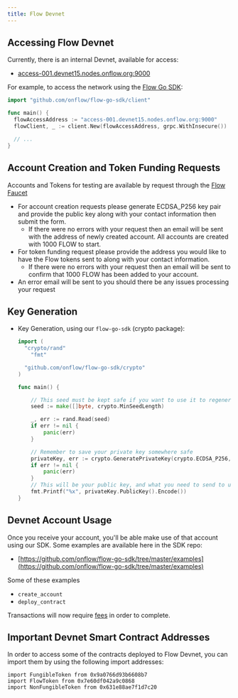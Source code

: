 ```yaml
---
title: Flow Devnet
---
```

## Accessing Flow Devnet

Currently, there is an internal Devnet, available for access:

- [access-001.devnet15.nodes.onflow.org:9000](http://access-001.devnet15.nodes.onflow.org:9000/)

For example, to access the network using the [Flow Go SDK](https://github.com/onflow/flow-go-sdk):

```go
import "github.com/onflow/flow-go-sdk/client"

func main() {
  flowAccessAddress := "access-001.devnet15.nodes.onflow.org:9000"
  flowClient, _ := client.New(flowAccessAddress, grpc.WithInsecure())

  // ...
}

```

## Account Creation and Token Funding Requests

Accounts and Tokens for testing are available by request through the [Flow Faucet](https://testnet-faucet.onflow.org/) 

- For account creation requests please generate ECDSA_P256 key pair and provide the public key along with your contact information then submit the form.
    - If there were no errors with your request then an email will be sent with the address of newly created account. All accounts are created with 1000 FLOW to start.
- For token funding request please provide the address you would like to have the Flow tokens sent to along with your contact information.
    - If there were no errors with your request then an email will be sent to confirm that 1000 FLOW has been added to your account.
- An error email will be sent to you should there be any issues processing your request

## Key Generation

- Key Generation, using our `flow-go-sdk` (crypto package):

    ```go
    import (
      "crypto/rand"
    	"fmt"

      "github.com/onflow/flow-go-sdk/crypto"
    )

    func main() {

    	// This seed must be kept safe if you want to use it to regenerate your private key
    	seed := make([]byte, crypto.MinSeedLength)

    	_, err := rand.Read(seed)
    	if err != nil {
    		panic(err)
    	}

    	// Remember to save your private key somewhere safe
    	privateKey, err := crypto.GeneratePrivateKey(crypto.ECDSA_P256, seed)
    	if err != nil {
    		panic(err)
    	}
    	// This will be your public key, and what you need to send to us
    	fmt.Printf("%x", privateKey.PublicKey().Encode())
    }

    ```

## Devnet Account Usage

Once you receive your account, you'll be able make use of that account using our SDK. Some examples are available here in the SDK repo:

- [https://github.com/onflow/flow-go-sdk/tree/master/examples](https://github.com/onflow/flow-go-sdk/tree/master/examples)

Some of these examples

- `create_account`
- `deploy_contract`

Transactions will now require [fees](https://www.notion.so/token/concepts/) in order to complete.

## Important Devnet Smart Contract Addresses

In order to access some of the contracts deployed to Flow Devnet, you can import them by using the following import addresses:

```cadence
import FungibleToken from 0x9a0766d93b6608b7
import FlowToken from 0x7e60df042a9c0868
import NonFungibleToken from 0x631e88ae7f1d7c20

```
